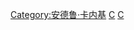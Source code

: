 {{Commonscat|Carnegie Mellon University}}

[[Category:安德鲁·卡内基|Category:安德鲁·卡内基]]
[[Category:宾夕法尼亚州大学|C]]
[[Category:匹茲堡|C]]